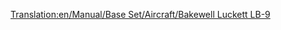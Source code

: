 [[Translation:en/Manual/Base Set/Aircraft/Bakewell Luckett LB-9]]
{{hu/Manual/Base Set/Aircraft/Navbox Légi járművek}}
{{hu/Manual/Base Set/Aircraft/Repülőgépek|Name=Bakewell Luckett LB-9
|Image=[[File:en/Manual/Base Set/Aircraft/McDonnellDouglasDC-9.png|Bakewell Luckett LB-9]]
|Cost=34,863 (69.726)
|Speed=947 km/h (592 MPH)
|Annual=4,218 (8.436)
|Designed=1964
|Lifespan=26
|Capacity=100 utas és 15 csomag levél
|Description=Ez a gyakran használatos repülőgép gyors, kis és elővárosi repülőgépeken remekül szolgál.
|Real-lifeWikilink=McDonnell Douglas DC-9
|Real-life=[http://hu.wikipedia.org/wiki/McDonnell_Douglas_DC-9 McDonell DC-9]
}}